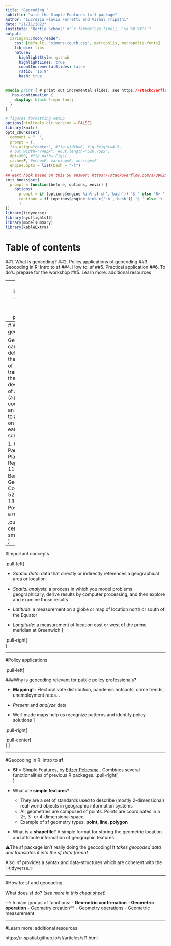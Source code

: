 ```yaml
---
title: "Geocoding "
subtitle: "with the Simple Features (sf) package"
author: "Lucrezia Flavia Ferretti and Vishal Tripathi"
date: "21/11/2022"
institute: "Hertie School" #"`r format(Sys.time(), '%d %B %Y')`"
output:
  xaringan::moon_reader:
    css: [default, 'simons-touch.css', metropolis, metropolis-fonts] 
    lib_dir: libs
    nature:
      highlightStyle: github
      highlightLines: true
      countIncrementalSlides: false
      ratio: '16:9'
      hash: true
---
```


```css
@media print { # print out incremental slides; see https://stackoverflow.com/questions/56373198/get-xaringan-incremental-animations-to-print-to-pdf/56374619#56374619
  .has-continuation {
    display: block !important;
  }
}
```

```r
# figures formatting setup
options(htmltools.dir.version = FALSE)
library(knitr)
opts_chunk$set(
  comment = "  ",
  prompt = T,
  fig.align="center", #fig.width=6, fig.height=4.5, 
  # out.width="748px", #out.length="520.75px",
  dpi=300, #fig.path='Figs/',
  cache=F, #echo=F, warning=F, message=F
  engine.opts = list(bash = "-l")
  )
## Next hook based on this SO answer: https://stackoverflow.com/a/39025054
knit_hooks$set(
  prompt = function(before, options, envir) {
    options(
      prompt = if (options$engine %in% c('sh','bash')) '$ ' else 'R> ',
      continue = if (options$engine %in% c('sh','bash')) '$ ' else '+ '
      )
})
library(tidyverse)
library(nycflights13)
library(modelsummary)
library(kableExtra)
```

# Table of contents


##1. What is geocoding?
##2. Policy applications of geocoding 
##3. Geocoding in R: Intro to sf
##4. How to: sf 
##5. Practical application
##6. To do's: prepare for the workshop
##5. Learn more: additional resources



---
class: inverse, center, middle
name: projects

# What is geocoding?
<html><div style='float:left'></div><hr color='#EB811B' size=1px style="width:1000px; margin:auto;"/></html>

---
# What is geocoding?

Geocoding can be defined as the process of transforming the description of a location (a pair of coordinates, an address) to a location on the earth's surface.

1. German Parliament: Platz der Republik 1, 11011 Berlin, Germany
2. Coordinates: 52.51828, 13.37569
3. Position on a map: 

.pull-center-small2[
<br>
<div align="center">
<img src="https://images.adsttc.com/media/image_maps/5624/6d30/e58e/ce8b/a700/116e/large/open-uri20160107-2193-iwcf1f.jpg?1452195790" width=640 loop=infinite>
</div>
]

---

#Important concepts

.pull-left[

- *Spatial data*: data that directly or indirectly references a geographical area or location

- *Spatial analysis*: a process in which you model problems geographically, derive results by computer processing, and then explore and examine those results

- *Latitude*: a measurement on a globe or map of location north or south of the Equator

- *Longitude*: a measurement of location east or west of the prime meridian at Greenwich
]

.pull-right[
<br>
<div align="center">
<img src="https://keydifferences.com/wp-content/uploads/2017/02/latitude-vs-longitude2.jpg" width=265 loop=infinite>
]


---

#Policy applications

.pull-left[

###Why is geocoding relevant for public policy professionals?


- **Mapping!** : Electoral vote distribution, pandemic hotspots, crime trends, unemployment rates...

- *Present* and *analyze* data

- Well-made maps help us recognize patterns and identify policy solutions
]


.pull-right[

.pull-center[
<br>
<div align="center">
<img src="https://www.bls.gov/lau/maps/aacnrt.gif" width=1000 loop=infinite>
]
]

---

#Geocoding in R: intro to **sf**

- **Sf** = Simple Features,  by [Edzer Pebesma](#https://www.uni-muenster.de/Geoinformatics/en/institute/staff/index.php/119/edzer_pebesma) . Combines several functionalities of previous R packages. 
.pull-right[
<br>
<div align="right">
<img src="https://user-images.githubusercontent.com/520851/34887433-ce1d130e-f7c6-11e7-83fc-d60ad4fae6bd.gif" width=200 loop=infinite> 
]

- What are **simple features**?
  - They are a set of standards used to describe (mostly 2-dimensional) real-world objects in geographic information systems
  - All geometries are composed of points. Points are coordinates in a 2-, 3- or 4-dimensional space.
  - Example of sf geometry types: **point, line, polygon**
  
- What is a **shapefile**? A simple format for storing the geometric location and attribute information of geographic features.


⚠️The sf package isn’t really doing the geocoding! It *takes geocoded data and translates it into the sf data format*

Also: sf provides a syntax and data-structures which are coherent with the ✨tidyverse.✨ 


---

#How to: sf and geocoding

What does sf do? (*see more in [this cheat sheet](https://www.google.com/url?sa=t&rct=j&q=&esrc=s&source=web&cd=&ved=2ahUKEwim5abn2q37AhWMHOwKHbwQAwAQFnoECAwQAQ&url=https%3A%2F%2Fosf.io%2Fan6b5%2Fdownload&usg=AOvVaw09ewjLkH09woLaWECSkpJC)*)


--> 5 main groups of functions: 
  - **Geometric confirmation**
  - **Geometric operation**
  - Geometry creation**
  - Geometry operations
  - Geometric measurement
  
  
  
---
#Learn more: additional resources

https://r-spatial.github.io/sf/articles/sf1.html 

